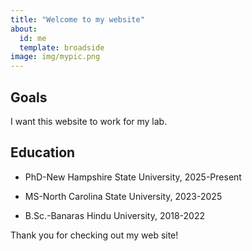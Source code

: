 ```yaml
---
title: "Welcome to my website"
about:
  id: me
  template: broadside
image: img/mypic.png
---
```


::: {#me}
## Goals

I want this website to work for my lab.

## Education

-   PhD-New Hampshire State University, 2025-Present

-   MS-North Carolina State University, 2023-2025

-   B.Sc.-Banaras Hindu University, 2018-2022
:::

Thank you for checking out my web site!
